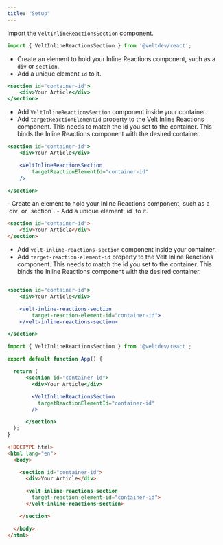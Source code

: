 ```yaml
---
title: "Setup"
---
```


<Tabs>
  <Tab title="React / Next.js">

<Steps titleSize="h2">
<Step title="Import Velt Inline Reactions Section component">

Import the `VeltInlineReactionsSection` component.

```js
import { VeltInlineReactionsSection } from '@veltdev/react';
```

</Step>

<Step title="Add container to hold Inline Reactions component">

- Create an element to hold your Inline Reactions component, such as a `div` or `section`.
- Add a unique element `id` to it.

```jsx
<section id="container-id">
	<div>Your Article</div>
</section>
```
</Step>

<Step title="Add VeltInlineReactionsSection component">

- Add `VeltInlineReactionsSection` component inside your container.
- Add `targetReactionElementId` property to the Velt Inline Reactions component. This needs to match the id you set to the container. This binds the Inline Reactions component with the desired container.

```jsx
<section id="container-id">
	<div>Your Article</div>

	<VeltInlineReactionsSection
		targetReactionElementId="container-id"
	/>

</section>
```

</Step>

</Steps>

</Tab>
  
<Tab title="HTML / Other Frameworks">

<Steps titleSize="h2">

<Step title="Add container to hold Inline Reactions component">
- Create an element to hold your Inline Reactions component, such as a `div` or `section`.
- Add a unique element `id` to it.

```html
<section id="container-id">
	<div>Your Article</div>
</section>
```

</Step>

<Step title="Add Velt Inline Reactions Section component">

- Add `velt-inline-reactions-section` component inside your container.
- Add `target-reaction-element-id` property to the Velt Inline Reactions component. This needs to match the id you set to the container. This binds the Inline Reactions component with the desired container.


```jsx

<section id="container-id">
	<div>Your Article</div>

	<velt-inline-reactions-section
		target-reaction-element-id="container-id">
	</velt-inline-reactions-section>

</section>
```

</Step>


</Steps>


  </Tab>
</Tabs>

<RequestExample>

```jsx React / Next.js
import { VeltInlineReactionsSection } from '@veltdev/react';

export default function App() {

  return (
      <section id="container-id">
        <div>Your Article</div>

        <VeltInlineReactionsSection
          targetReactionElementId="container-id"
        />

      </section>  
  );
}
```




```html HTML
<!DOCTYPE html>
<html lang="en">
  <body>

    <section id="container-id">
      <div>Your Article</div>

      <velt-inline-reactions-section
        target-reaction-element-id="container-id">
      </velt-inline-reactions-section>

    </section>

  </body>
</html>
```

</RequestExample>
